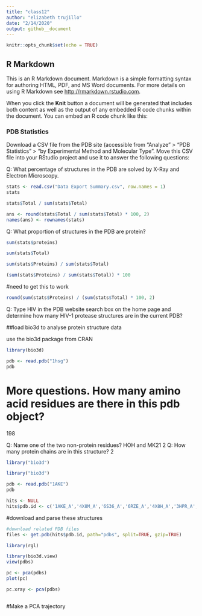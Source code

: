 ```yaml
---
title: "class12"
author: "elizabeth trujillo"
date: "2/14/2020"
output: github__document
---
```


```r
knitr::opts_chunk$set(echo = TRUE)
```

## R Markdown

This is an R Markdown document. Markdown is a simple formatting syntax for authoring HTML, PDF, and MS Word documents. For more details on using R Markdown see <http://rmarkdown.rstudio.com>.

When you click the **Knit** button a document will be generated that includes both content as well as the output of any embedded R code chunks within the document. You can embed an R code chunk like this:



### PDB Statistics 

Download a CSV file from the PDB site (accessible from “Analyze” > “PDB Statistics” > “by Experimental Method and Molecular Type”. Move this CSV file into your RStudio project and use it to answer the following questions:

Q: What percentage of structures in the PDB are solved by X-Ray and Electron Microscopy.



```r
stats <- read.csv("Data Export Summary.csv", row.names = 1)
stats
```

```r
stats$Total / sum(stats$Total)
```
```r
ans <- round(stats$Total / sum(stats$Total) * 100, 2)
names(ans) <- rownames(stats)
```



Q: What proportion of structures in the PDB are protein?

```r
sum(stats$proteins)
```

```r
sum(stats$Total)
```


```r
sum(stats$Proteins) / sum(stats$Total) 
```

```r
(sum(stats$Proteins) / sum(stats$Total)) * 100
```

#need to get this to work
```r
round(sum(stats$Proteins) / (sum(stats$Total) * 100, 2)
```



Q: Type HIV in the PDB website search box on the home page and determine how many HIV-1 protease structures are in the current PDB?

##load bio3d to analyse protein structure data 

use the bio3d package from CRAN

```r
library(bio3d)

pdb <- read.pdb("1hsg")
pdb
```


# More questions.  How many amino acid residues are there in this pdb object? 

198

Q: Name one of the two non-protein residues? HOH and MK21
 2
Q: How many protein chains are in this structure? 2

```r
library("bio3d")
```


```r
library("bio3d")

pdb <- read.pdb("1AKE")
pdb
```

```r
hits <- NULL
hits$pdb.id <- c('1AKE_A','4X8M_A','6S36_A','6RZE_A','4X8H_A','3HPR_A','1E4V_A','5EJE_A','1E4Y_A','3X2S_A','6HAP_A','6HAM_A','4K46_A','4NP6_A','3GMT_A','4PZL_A')
```

#download and parse these structures

```r
#download related PDB files
files <- get.pdb(hits$pdb.id, path="pdbs", split=TRUE, gzip=TRUE)
```

```r
library(rgl)
```


```r
library(bio3d.view)
view(pdbs)
```


```r
pc <- pca(pdbs)
plot(pc)
```


```r
pc.xray <- pca(pdbs)
```

```r

```
 

#Make a PCA trajectory










